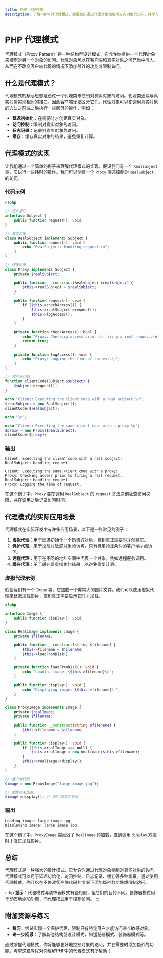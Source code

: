 ```yaml
---
title: PHP 代理模式
description: 了解PHP中的代理模式，掌握如何通过代理对象控制对真实对象的访问，并学习其实际应用场景。
---
```


# PHP 代理模式

代理模式（Proxy Pattern）是一种结构型设计模式，它允许你提供一个代理对象来控制对另一个对象的访问。代理对象可以在客户端和真实对象之间充当中间人，从而在不改变客户端代码的情况下添加额外的功能或限制访问。

## 什么是代理模式？

代理模式的核心思想是通过一个代理类来控制对真实对象的访问。代理类通常与真实对象实现相同的接口，因此客户端无法区分它们。代理对象可以在调用真实对象的方法之前或之后执行一些额外的操作，例如：

- **延迟初始化**：在需要时才创建真实对象。
- **访问控制**：限制对真实对象的访问。
- **日志记录**：记录对真实对象的访问。
- **缓存**：缓存真实对象的结果，避免重复计算。

## 代理模式的实现

让我们通过一个简单的例子来理解代理模式的实现。假设我们有一个 `RealSubject` 类，它执行一些耗时的操作。我们可以创建一个 `Proxy` 类来控制对 `RealSubject` 的访问。

### 代码示例

```php
<?php

// 定义接口
interface Subject {
    public function request(): void;
}

// 真实对象
class RealSubject implements Subject {
    public function request(): void {
        echo "RealSubject: Handling request.\n";
    }
}

// 代理对象
class Proxy implements Subject {
    private $realSubject;

    public function __construct(RealSubject $realSubject) {
        $this->realSubject = $realSubject;
    }

    public function request(): void {
        if ($this->checkAccess()) {
            $this->realSubject->request();
            $this->logAccess();
        }
    }

    private function checkAccess(): bool {
        echo "Proxy: Checking access prior to firing a real request.\n";
        return true;
    }

    private function logAccess(): void {
        echo "Proxy: Logging the time of request.\n";
    }
}

// 客户端代码
function clientCode(Subject $subject) {
    $subject->request();
}

echo "Client: Executing the client code with a real subject:\n";
$realSubject = new RealSubject();
clientCode($realSubject);

echo "\n";

echo "Client: Executing the same client code with a proxy:\n";
$proxy = new Proxy($realSubject);
clientCode($proxy);
```

### 输出

```
Client: Executing the client code with a real subject:
RealSubject: Handling request.

Client: Executing the same client code with a proxy:
Proxy: Checking access prior to firing a real request.
RealSubject: Handling request.
Proxy: Logging the time of request.
```

在这个例子中，`Proxy` 类在调用 `RealSubject` 的 `request` 方法之前检查访问权限，并在调用之后记录访问时间。

## 代理模式的实际应用场景

代理模式在实际开发中有许多应用场景，以下是一些常见的例子：

1. **虚拟代理**：用于延迟初始化一个昂贵的对象，直到真正需要时才创建它。
2. **保护代理**：用于控制对敏感对象的访问，只有满足特定条件的客户端才能访问。
3. **远程代理**：用于在不同的地址空间中代表一个对象，例如远程服务调用。
4. **缓存代理**：用于缓存昂贵操作的结果，以避免重复计算。

### 虚拟代理示例

假设我们有一个 `Image` 类，它加载一个非常大的图片文件。我们可以使用虚拟代理来延迟加载图片，直到真正需要显示它时才加载。

```php
<?php

interface Image {
    public function display(): void;
}

class RealImage implements Image {
    private $filename;

    public function __construct(string $filename) {
        $this->filename = $filename;
        $this->loadFromDisk();
    }

    private function loadFromDisk(): void {
        echo "Loading image: {$this->filename}\n";
    }

    public function display(): void {
        echo "Displaying image: {$this->filename}\n";
    }
}

class ProxyImage implements Image {
    private $realImage;
    private $filename;

    public function __construct(string $filename) {
        $this->filename = $filename;
    }

    public function display(): void {
        if ($this->realImage === null) {
            $this->realImage = new RealImage($this->filename);
        }
        $this->realImage->display();
    }
}

// 客户端代码
$image = new ProxyImage("large_image.jpg");

// 图片尚未加载
$image->display(); // 图片加载并显示
```

### 输出

```
Loading image: large_image.jpg
Displaying image: large_image.jpg
```

在这个例子中，`ProxyImage` 类延迟了 `RealImage` 的加载，直到调用 `display` 方法时才真正加载图片。

## 总结

代理模式是一种强大的设计模式，它允许你通过代理对象控制对真实对象的访问。代理模式可以用于延迟初始化、访问控制、日志记录、缓存等多种场景。通过使用代理模式，你可以在不修改客户端代码的情况下添加额外的功能或限制访问。

:::tip
**提示**：代理模式与装饰器模式有些相似，但它们的目的不同。装饰器模式用于动态地添加功能，而代理模式用于控制访问。
:::

## 附加资源与练习

- **练习**：尝试实现一个保护代理，限制只有特定用户才能访问某个敏感对象。
- **进一步阅读**：了解其他结构型设计模式，如适配器模式、装饰器模式等。

通过掌握代理模式，你将能够更好地控制对象的访问，并在需要时添加额外的功能。希望这篇教程对你理解PHP中的代理模式有所帮助！